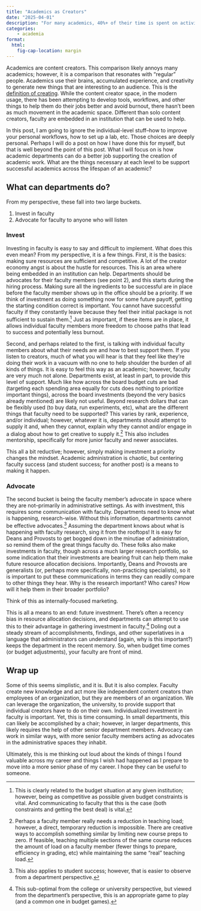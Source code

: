 ```yaml
---
title: "Academics as Creators"
date: "2025-04-01"
description: "For many academics, 40%+ of their time is spent on activities that can fall into the category of 'creating'. With this in mind, what do academics need to be successful creators? How can departments better support them in this role?"
categories:
    - academia
format:
  html: 
    fig-cap-location: margin
---
```


Academics are content creators. This comparison likely annoys many academics; however, it is a comparison that resonates with "regular" people. Academics use their brains, accumulated experience, and creativity to generate new things that are interesting to an audience. This is the [definition of creating](https://www.indeed.com/career-advice/finding-a-job/content-creater). While the content creator space, in the modern usage, there has been attempting to develop tools, workflows, and other things to help them do their jobs better and avoid burnout, there hasn't been as much movement in the academic space. Different than solo content creators, faculty are embedded in an institution that can be used to help.

In this post, I am going to ignore the individual-level stuff--how to improve your personal workflows, how to set up a lab, etc. Those choices are deeply personal. Perhaps I will do a post on how I have done this for myself, but that is well beyond the point of this post. What I will focus on is how academic departments can do a better job supporting the creation of academic work. What are the things necessary at each level to be support successful academics across the lifespan of an academic?

## What can departments do?

From my perspective, these fall into two large buckets.

1.  Invest in faculty
2.  Advocate for faculty to anyone who will listen

### Invest

Investing in faculty is easy to say and difficult to implement. What does this even mean? From my perspective, it is a few things. First, it is the basics: making sure resources are sufficient and competitive. A lot of the creator economy angst is about the hustle for resources. This is an area where being embedded in an institution can help. Departments should be advocates for their faculty members (see point 2), and this starts during the hiring process. Making sure all the ingredients to be successful are in place before the faculty member shows up in the office should be a priority. If we think of investment as doing something now for some future payoff, getting the starting condition correct is important. You cannot have successful faculty if they constantly leave because they feel their initial package is not sufficient to sustain them.[^1] Just as important, if these items are in place, it allows individual faculty members more freedom to choose paths that lead to success and potentially less burnout.

[^1]: This is clearly related to the budget situation at any given institution; however, being as competitive as possible given budget constraints is vital. And communicating to faculty that this is the case (both constraints and getting the best deal) is vital.

Second, and perhaps related to the first, is talking with individual faculty members about what their needs are and how to best support them. If you listen to creators, much of what you will hear is that they feel like they're doing their work in a vacuum with no one to help shoulder the burden of all kinds of things. It is easy to feel this way as an academic; however, faculty are very much not alone. Departments exist, at least in part, to provide this level of support. Much like how across the board budget cuts are bad (targeting each spending area equally for cuts does nothing to prioritize important things), across the board investments (beyond the very basics already mentioned) are likely not useful. Beyond research dollars that can be flexibly used (to buy data, run experiments, etc), what are the different things that faculty need to be supported? This varies by rank, experience, and/or individual; however, whatever it is, departments should attempt to supply it and, when they cannot, explain why they cannot and/or engage in a dialog about how to get creative to supply it.[^2] This also includes mentorship, specifically for more junior faculty and newer associates.

[^2]: Perhaps a faculty member really needs a reduction in teaching load; however, a direct, temporary reduction is impossible. There are creative ways to accomplish something similar by limiting new course preps to zero. If feasible, teaching multiple sections of the same course reduces the amount of load on a faculty member (fewer things to prepare, efficiency in grading, etc) while maintaining the same "real" teaching load.

This all a bit reductive; however, simply making investment a priority changes the mindset. Academic administration is chaotic, but centering faculty success (and student success; for another post) is a means to making it happen.

### Advocate

The second bucket is being the faculty member's advocate in space where they are not–primarily in administrative settings. As with investment, this requires some communication with faculty. Departments need to know what is happening, research-wise. Without this information, departments cannot be effective advocates.[^3] Assuming the department knows about what is happening with faculty research, sing it from the rooftops! It is easy for Deans and Provosts to get bogged down in the minutiae of administration, so remind them of the great things faculty do. These folks also make investments in faculty, though across a much larger research portfolio, so some indication that their investments are bearing fruit can help them make future resource allocation decisions. Importantly, Deans and Provosts are generalists (or, perhaps more specifically, non-practicing specialists), so it is important to put these communications in terms they can readily compare to other things they hear. Why is the research important? Who cares? How will it help them in their broader portfolio?

[^3]: This also applies to student success; however, that is easier to observe from a department perspective.

Think of this as internally-focused marketing.

This is all a means to an end: future investment. There's often a recency bias in resource allocation decisions, and departments can attempt to use this to their advantage in gathering investment in faculty.[^4] Doling out a steady stream of accomplishments, findings, and other superlatives in a language that administrators can understand (again, why is this important?) keeps the department in the recent memory. So, when budget time comes (or budget adjustments), your faculty are front of mind.

[^4]: This sub-optimal from the college or university perspective, but viewed from the department's perspective, this is an appropriate game to play (and a common one in budget games).

## Wrap up

Some of this seems simplistic, and it is. But it is also complex. Faculty create new knowledge and act more like independent content creators than employees of an organization, but they are members of an organization. We can leverage the organization, the university, to provide support that individual creators have to do on their own. Individualized investment in faculty is important. Yet, this is time consuming. In small departments, this can likely be accomplished by a chair; however, in larger departments, this likely requires the help of other senior department members. Advocacy can work in similar ways, with more senior faculty members acting as advocates in the administrative spaces they inhabit.

Ultimately, this is me thinking out loud about the kinds of things I found valuable across my career and things I wish had happened as I prepare to move into a more senior phase of my career. I hope they can be useful to someone.